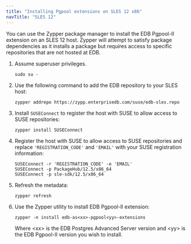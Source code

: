 ```yaml
---
title: "Installing Pgpool extensions on SLES 12 x86"
navTitle: "SLES 12"
---
```


You can use the Zypper package manager to install the EDB Pgpool-II extension on an SLES 12 host. Zypper will attempt to satisfy package dependencies as it installs a package but requires access to specific repositories that are not hosted at EDB.

1.  Assume superuser privileges.
    ```text
    sudo su -
    ```

2.  Use the following command to add the EDB repository to your SLES host:
    ```text
    zypper addrepo https://zypp.enterprisedb.com/suse/edb-sles.repo
    ```

4.  Install `SUSEConnect` to register the host with SUSE to allow access to SUSE repositories:
    ```text
    zypper install SUSEConnect
    ```

5.  Register the host with SUSE to allow access to SUSE repositories and replace `'REGISTRATION_CODE'` and `'EMAIL'` with your SUSE registration information:
    ```text
    SUSEConnect -r 'REGISTRATION_CODE' -e 'EMAIL'
    SUSEConnect -p PackageHub/12.5/x86_64
    SUSEConnect -p sle-sdk/12.5/x86_64
    ```

6.  Refresh the metadata:
    ```text
    zypper refresh
    ```

7.  Use the Zypper utility to install EDB Pgpool-II extension:
    ```text
    zypper -n install edb-as<xx>-pgpool<yy>-extensions
    ```

    Where &lt;xx> is the EDB Postgres Advanced Server version and &lt;yy> is the EDB Pgpool-II version you wish to install.
